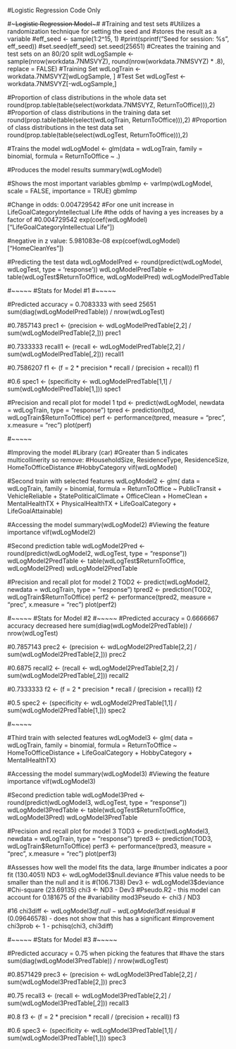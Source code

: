 #Logistic Regression Code Only

#~~~Logistic Regression Model~~~#
#Training and test sets
#Utilizes a randomization technique for setting the seed and
#stores the result as a variable
#eff_seed <- sample(1:2^15, 1)
#print(sprintf("Seed for session: %s", eff_seed))
#set.seed(eff_seed)
set.seed(25651)
#Creates the training and test sets on an 80/20 split
wdLogSample <- sample(nrow(workdata.7NMSVYZ), round(nrow(workdata.7NMSVYZ) * .8), replace = FALSE)
#Training Set
wdLogTrain <- workdata.7NMSVYZ[wdLogSample, ]
#Test Set
wdLogTest <- workdata.7NMSVYZ[-wdLogSample,]

#Proportion of class distributions in the whole data set
round(prop.table(table(select(workdata.7NMSVYZ, ReturnToOffice))),2)
#Proportion of class distributions in the training data set
round(prop.table(table(select(wdLogTrain, ReturnToOffice))),2)
#Proportion of class distributions in the test data set
round(prop.table(table(select(wdLogTest, ReturnToOffice))),2)

#Trains the model
wdLogModel <- glm(data = wdLogTrain, family = binomial, formula = ReturnToOffice ~ .)

#Produces the model results
summary(wdLogModel)

#Shows the most important variables
gbmImp <- varImp(wdLogModel, scale = FALSE, importance = TRUE)
gbmImp

#Change in odds: 0.004729542
#For one unit increase in LifeGoalCategoryIntellectual Life
#the odds of having a yes increases by a factor of #0.004729542
exp(coef(wdLogModel)["LifeGoalCategoryIntellectual Life"])

#negative in z value: 5.981083e-08
exp(coef(wdLogModel)["HomeCleanYes"])

#Predicting the test data
wdLogModelPred <- round(predict(wdLogModel, wdLogTest, type = 'response'))
wdLogModelPredTable <- table(wdLogTest$ReturnToOffice, wdLogModelPred)
wdLogModelPredTable


#~~~~~
#Stats for Model #1
#~~~~~

#Predicted accuracy = 0.7083333 with seed 25651
sum(diag(wdLogModelPredTable)) / nrow(wdLogTest)

#0.7857143
prec1 <- (precision <- wdLogModelPredTable[2,2] / sum(wdLogModelPredTable[2,]))
prec1

#0.7333333
recall1 <- (recall <- wdLogModelPredTable[2,2] / sum(wdLogModelPredTable[,2]))
recall1

#0.7586207
f1 <- (f = 2 * precision * recall / (precision + recall))
f1

#0.6
spec1 <- (specificity <- wdLogModelPredTable[1,1] / sum(wdLogModelPredTable[1,]))
spec1

#Precision and recall plot for model 1
tpd <- predict(wdLogModel, newdata = wdLogTrain, type = "response")
tpred <- prediction(tpd, wdLogTrain$ReturnToOffice)
perf <- performance(tpred, measure = "prec", x.measure = "rec")
plot(perf)

#~~~~~

#Improving the model
#Library (car)
#Greater than 5 indicates multicollinerity so remove:
#HouseholdSize, ResidenceType, ResidenceSize, HomeToOfficeDistance
#HobbyCategory
vif(wdLogModel)

#Second train with selected features
wdLogModel2 <- glm(
                    data = wdLogTrain,
                    family = binomial,
                    formula = ReturnToOffice ~ PublicTransit + VehicleReliable + StatePoliticalClimate + OfficeClean + HomeClean + MentalHealthTX + PhysicalHealthTX + LifeGoalCategory + LifeGoalAttainable)

#Accessing the model
summary(wdLogModel2)
#Viewing the feature importance
vif(wdLogModel2)

#Second prediction table
wdLogModel2Pred <- round(predict(wdLogModel2, wdLogTest, type = "response"))
wdLogModel2PredTable <- table(wdLogTest$ReturnToOffice, wdLogModel2Pred)
wdLogModel2PredTable

#Precision and recall plot for model 2
TOD2 <- predict(wdLogModel2, newdata = wdLogTrain, type = "response")
tpred2 <- prediction(TOD2, wdLogTrain$ReturnToOffice)
perf2 <- performance(tpred2, measure = "prec", x.measure = "rec")
plot(perf2)

#~~~~~
#Stats for Model #2
#~~~~~
#Predicted accuracy = 0.6666667 accuracy decreased here
sum(diag(wdLogModel2PredTable)) / nrow(wdLogTest)

#0.7857143
prec2 <- (precision <- wdLogModel2PredTable[2,2] / sum(wdLogModel2PredTable[2,]))
prec2

#0.6875
recall2 <- (recall <- wdLogModel2PredTable[2,2] / sum(wdLogModel2PredTable[,2]))
recall2

#0.7333333
f2 <- (f = 2 * precision * recall / (precision + recall))
f2

#0.5
spec2 <- (specificity <- wdLogModel2PredTable[1,1] / sum(wdLogModel2PredTable[1,]))
spec2



#~~~~~

#Third train with selected features
wdLogModel3 <- glm(
                    data = wdLogTrain,
                    family = binomial,
                    formula = ReturnToOffice ~ HomeToOfficeDistance + LifeGoalCategory + HobbyCategory + MentalHealthTX)

#Accessing the model
summary(wdLogModel3)
#Viewing the feature importance
vif(wdLogModel3)

#Second prediction table
wdLogModel3Pred <- round(predict(wdLogModel3, wdLogTest, type = "response"))
wdLogModel3PredTable <- table(wdLogTest$ReturnToOffice, wdLogModel3Pred)
wdLogModel3PredTable

#Precision and recall plot for model 3
TOD3 <- predict(wdLogModel3, newdata = wdLogTrain, type = "response")
tpred3 <- prediction(TOD3, wdLogTrain$ReturnToOffice)
perf3 <- performance(tpred3, measure = "prec", x.measure = "rec")
plot(perf3)


#Assesses how well the model fits the data, large
#number indicates a poor fit (130.4051)
ND3 <- wdLogModel3$null.deviance
#This value needs to be smaller than the null and it is
#(106.7138)
Dev3 <- wdLogModel3$deviance
#Chi-square (23.69135)
chi3 <- ND3 - Dev3
#Pseudo.R2 - this model can account for 0.181675 of the
#variability 
mod3Pseudo <- chi3 / ND3

#16
chi3diff <- wdLogModel3$df.null - wdLogModel3$df.residual
#(0.09646578) - does not show that this has a significant
#improvement
chi3prob <- 1 - pchisq(chi3, chi3diff)

#~~~~~
#Stats for Model #3
#~~~~~

#Predicted accuracy = 0.75 when picking the features that
#have the stars
sum(diag(wdLogModel3PredTable)) / nrow(wdLogTest)

#0.8571429
prec3 <- (precision <- wdLogModel3PredTable[2,2] / sum(wdLogModel3PredTable[2,]))
prec3

#0.75
recall3 <- (recall <- wdLogModel3PredTable[2,2] / sum(wdLogModel3PredTable[,2]))
recall3

#0.8
f3 <- (f = 2 * precision * recall / (precision + recall))
f3

#0.6
spec3 <- (specificity <- wdLogModel3PredTable[1,1] / sum(wdLogModel3PredTable[1,]))
spec3

